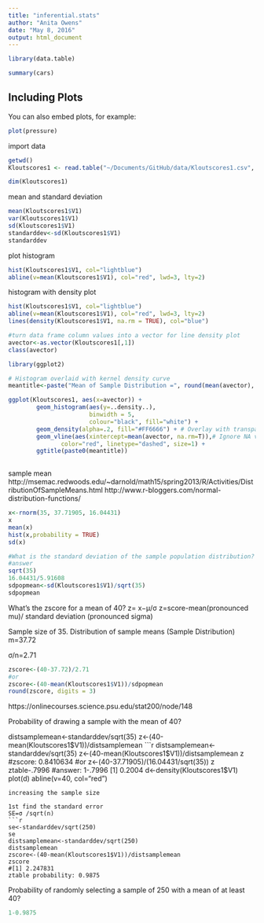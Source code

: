 ```yaml
---
title: "inferential.stats"
author: "Anita Owens"
date: "May 8, 2016"
output: html_document
---
```

```r
library(data.table)

```



```r
summary(cars)
```

## Including Plots

You can also embed plots, for example:

```r
plot(pressure)
```



import data
```r
getwd()
Kloutscores1 <- read.table("~/Documents/GitHub/data/Kloutscores1.csv", quote="\"", comment.char="")

dim(Kloutscores1)
```
mean and standard deviation
```r
mean(Kloutscores1$V1)
var(Kloutscores1$V1)
sd(Kloutscores1$V1)
standarddev<-sd(Kloutscores1$V1)
standarddev
```
plot histogram
```r
hist(Kloutscores1$V1, col="lightblue")
abline(v=mean(Kloutscores1$V1), col="red", lwd=3, lty=2)
```
histogram with density plot
```r
hist(Kloutscores1$V1, col="lightblue")
abline(v=mean(Kloutscores1$V1), col="red", lwd=3, lty=2)
lines(density(Kloutscores1$V1, na.rm = TRUE), col="blue")

#turn data frame column values into a vector for line density plot
avector<-as.vector(Kloutscores1[,1])
class(avector)

library(ggplot2)

# Histogram overlaid with kernel density curve
meantitle<-paste("Mean of Sample Distribution =", round(mean(avector), digits = 3))

ggplot(Kloutscores1, aes(x=avector)) +
        geom_histogram(aes(y=..density..),
                       binwidth = 5,
                       colour="black", fill="white") +
        geom_density(alpha=.2, fill="#FF6666") + # Overlay with transparent density plot
        geom_vline(aes(xintercept=mean(avector, na.rm=T)),# Ignore NA values for mean
               color="red", linetype="dashed", size=1) +
        ggtitle(paste0(meantitle))
        
```

sample mean
http://msemac.redwoods.edu/~darnold/math15/spring2013/R/Activities/DistributionOfSampleMeans.html
http://www.r-bloggers.com/normal-distribution-functions/
```r
x<-rnorm(35, 37.71905, 16.04431)
x
mean(x)
hist(x,probability = TRUE)
sd(x)

#What is the standard deviation of the sample population distribution?
#answer
sqrt(35)
16.04431/5.91608
sdpopmean<-sd(Kloutscores1$V1)/sqrt(35)
sdpopmean
```
What's the zscore for a mean of 40?
z= x−μ/σ 
z=score-mean(pronounced mu)/ standard deviation (pronounced sigma)

Sample size of 35. Distribution of sample means (Sample Distribution) m=37.72 

σ/n=2.71

```r
zscore<-(40-37.72)/2.71
#or
zscore<-(40-mean(Kloutscores1$V1))/sdpopmean
round(zscore, digits = 3)
```
https://onlinecourses.science.psu.edu/stat200/node/148

Probability of drawing a sample with the mean of 40?

distsamplemean<-standarddev/sqrt(35)
z<-(40-mean(Kloutscores1$V1))/distsamplemean
```r
distsamplemean<-standarddev/sqrt(35)
z<-(40-mean(Kloutscores1$V1))/distsamplemean
z
#zscore: 0.8410634
#or
z<-(40-37.71905)/(16.04431/sqrt(35))
z
ztable-.7996
#answer: 1-.7996
[1] 0.2004
d<-density(Kloutscores1$V1)
plot(d)
abline(v=40, col="red")
```
increasing the sample size

1st find the standard error
SE=σ /sqrt(n)
```r
se<-standarddev/sqrt(250)
se
distsamplemean<-standarddev/sqrt(250)
distsamplemean
zscore<-(40-mean(Kloutscores1$V1))/distsamplemean
zscore
#[1] 2.247831
ztable probability: 0.9875

```
Probability of randomly selecting a sample of 250 with a mean of at least 40?
```r
1-0.9875
```

